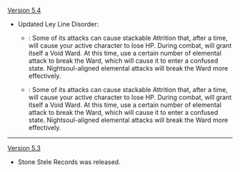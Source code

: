{{Change History/Header}}
[[Version 5.4]]
* Updated Ley Line Disorder:
** {{Color|Old}}: Some of its attacks can cause stackable Attrition that, after a time, will cause your active character to lose HP. During combat, {{Highlight|the Tenebrous Papilla}} will grant itself a Void Ward. At this time, use a certain number of elemental attack to break the Ward, which will cause it to enter a confused state. Nightsoul-aligned elemental attacks will break the Ward more effectively.
** {{Color|New}}: Some of its attacks can cause stackable Attrition that, after a time, will cause your active character to lose HP. During combat, {{Highlight|it}} will grant itself a Void Ward. At this time, use a certain number of elemental attack{{Highlight|s}} to break the Ward, which will cause it to enter a confused state. Nightsoul-aligned elemental attacks will break the Ward more effectively.
----
[[Version 5.3]]
* Stone Stele Records was released.